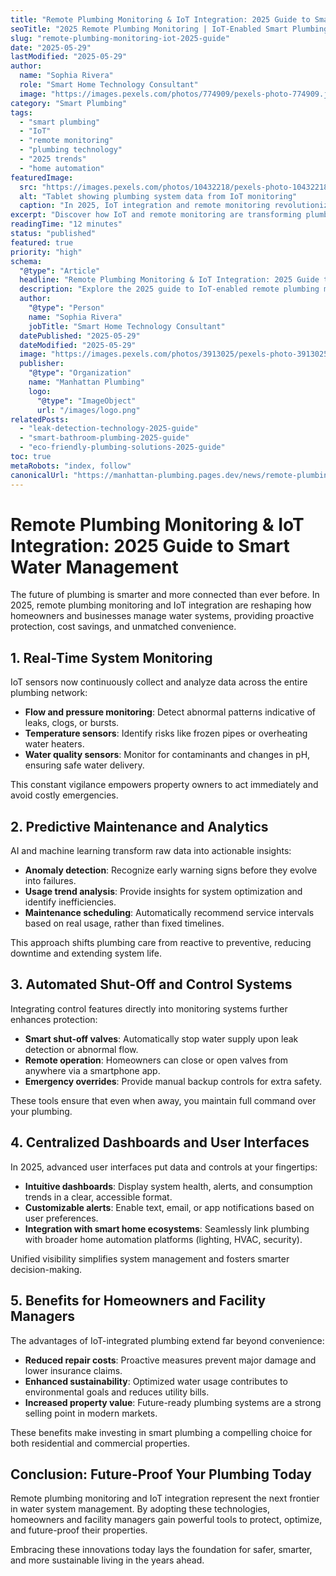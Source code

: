 ```yaml
---
title: "Remote Plumbing Monitoring & IoT Integration: 2025 Guide to Smart Water Management"
seoTitle: "2025 Remote Plumbing Monitoring | IoT-Enabled Smart Plumbing Solutions"
slug: "remote-plumbing-monitoring-iot-2025-guide"
date: "2025-05-29"
lastModified: "2025-05-29"
author:
  name: "Sophia Rivera"
  role: "Smart Home Technology Consultant"
  image: "https://images.pexels.com/photos/774909/pexels-photo-774909.jpeg?auto=compress&cs=tinysrgb&w=1260&h=750&dpr=2"
category: "Smart Plumbing"
tags:
  - "smart plumbing"
  - "IoT"
  - "remote monitoring"
  - "plumbing technology"
  - "2025 trends"
  - "home automation"
featuredImage:
  src: "https://images.pexels.com/photos/10432218/pexels-photo-10432218.jpeg?auto=compress&cs=tinysrgb&w=1260&h=750&dpr=2"
  alt: "Tablet showing plumbing system data from IoT monitoring"
  caption: "In 2025, IoT integration and remote monitoring revolutionize plumbing systems with real-time data and predictive analytics."
excerpt: "Discover how IoT and remote monitoring are transforming plumbing in 2025. Learn about real-time diagnostics, leak prevention, and data-driven maintenance that protect your property and save costs."
readingTime: "12 minutes"
status: "published"
featured: true
priority: "high"
schema:
  "@type": "Article"
  headline: "Remote Plumbing Monitoring & IoT Integration: 2025 Guide to Smart Water Management"
  description: "Explore the 2025 guide to IoT-enabled remote plumbing monitoring. Learn how real-time data, predictive analytics, and smart integration improve water management and system resilience."
  author:
    "@type": "Person"
    name: "Sophia Rivera"
    jobTitle: "Smart Home Technology Consultant"
  datePublished: "2025-05-29"
  dateModified: "2025-05-29"
  image: "https://images.pexels.com/photos/3913025/pexels-photo-3913025.jpeg?auto=compress&cs=tinysrgb&w=1260&h=750&dpr=2"
  publisher:
    "@type": "Organization"
    name: "Manhattan Plumbing"
    logo:
      "@type": "ImageObject"
      url: "/images/logo.png"
relatedPosts:
  - "leak-detection-technology-2025-guide"
  - "smart-bathroom-plumbing-2025-guide"
  - "eco-friendly-plumbing-solutions-2025-guide"
toc: true
metaRobots: "index, follow"
canonicalUrl: "https://manhattan-plumbing.pages.dev/news/remote-plumbing-monitoring-iot-2025-guide"
---
```


# Remote Plumbing Monitoring & IoT Integration: 2025 Guide to Smart Water Management

The future of plumbing is smarter and more connected than ever before. In 2025, remote plumbing
monitoring and IoT integration are reshaping how homeowners and businesses manage water systems,
providing proactive protection, cost savings, and unmatched convenience.

## 1. Real-Time System Monitoring

IoT sensors now continuously collect and analyze data across the entire plumbing network:

- **Flow and pressure monitoring**: Detect abnormal patterns indicative of leaks, clogs, or bursts.
- **Temperature sensors**: Identify risks like frozen pipes or overheating water heaters.
- **Water quality sensors**: Monitor for contaminants and changes in pH, ensuring safe water
  delivery.

This constant vigilance empowers property owners to act immediately and avoid costly emergencies.

## 2. Predictive Maintenance and Analytics

AI and machine learning transform raw data into actionable insights:

- **Anomaly detection**: Recognize early warning signs before they evolve into failures.
- **Usage trend analysis**: Provide insights for system optimization and identify inefficiencies.
- **Maintenance scheduling**: Automatically recommend service intervals based on real usage, rather
  than fixed timelines.

This approach shifts plumbing care from reactive to preventive, reducing downtime and extending
system life.

## 3. Automated Shut-Off and Control Systems

Integrating control features directly into monitoring systems further enhances protection:

- **Smart shut-off valves**: Automatically stop water supply upon leak detection or abnormal flow.
- **Remote operation**: Homeowners can close or open valves from anywhere via a smartphone app.
- **Emergency overrides**: Provide manual backup controls for extra safety.

These tools ensure that even when away, you maintain full command over your plumbing.

## 4. Centralized Dashboards and User Interfaces

In 2025, advanced user interfaces put data and controls at your fingertips:

- **Intuitive dashboards**: Display system health, alerts, and consumption trends in a clear,
  accessible format.
- **Customizable alerts**: Enable text, email, or app notifications based on user preferences.
- **Integration with smart home ecosystems**: Seamlessly link plumbing with broader home automation
  platforms (lighting, HVAC, security).

Unified visibility simplifies system management and fosters smarter decision-making.

## 5. Benefits for Homeowners and Facility Managers

The advantages of IoT-integrated plumbing extend far beyond convenience:

- **Reduced repair costs**: Proactive measures prevent major damage and lower insurance claims.
- **Enhanced sustainability**: Optimized water usage contributes to environmental goals and reduces
  utility bills.
- **Increased property value**: Future-ready plumbing systems are a strong selling point in modern
  markets.

These benefits make investing in smart plumbing a compelling choice for both residential and
commercial properties.

## Conclusion: Future-Proof Your Plumbing Today

Remote plumbing monitoring and IoT integration represent the next frontier in water system
management. By adopting these technologies, homeowners and facility managers gain powerful tools to
protect, optimize, and future-proof their properties.

Embracing these innovations today lays the foundation for safer, smarter, and more sustainable
living in the years ahead.
